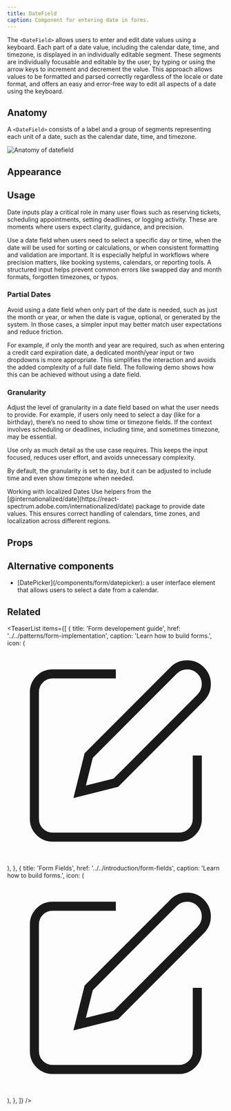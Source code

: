 ```yaml
---
title: DateField
caption: Component for entering date in forms.
---
```


The `<DateField>` allows users to enter and edit date values using a keyboard. Each part of a date value, including the calendar date, time, and timezone, is displayed in an individually editable segment. These segments are individually focusable and editable by the user, by typing or using the arrow keys to increment and decrement the value. This approach allows values to be formatted and parsed correctly regardless of the locale or date format, and offers an easy and error-free way to edit all aspects of a date using the keyboard.

## Anatomy

A `<DateField>` consists of a label and a group of segments representing each unit of a date, such as the calendar date, time, and timezone.

<Image
  src="/datefield/datefield-anatomy.jpg"
  alt="Anatomy of datefield"
  width={800}
  height={550}
  className="mx-auto block"
/>

## Appearance

<AppearanceDemo component={title} />

<AppearanceTable component={title} />

## Usage

Date inputs play a critical role in many user flows such as reserving tickets, scheduling appointments, setting deadlines, or logging activity. These are moments where users expect clarity, guidance, and precision.

Use a date field when users need to select a specific day or time, when the date will be used for sorting or calculations, or when consistent formatting and validation are important. It is especially helpful in workflows where precision matters, like booking systems, calendars, or reporting tools. A structured input helps prevent common errors like swapped day and month formats, forgotten timezones, or typos.

<ComponentDemo file="./datefield-usage.demo.tsx" />

### Partial Dates

Avoid using a date field when only part of the date is needed, such as just the month or year, or when the date is vague, optional, or generated by the system. In those cases, a simpler input may better match user expectations and reduce friction.

For example, if only the month and year are required, such as when entering a credit card expiration date, a dedicated month/year input or two dropdowns is more appropriate. This simplifies the interaction and avoids the added complexity of a full date field. The following demo shows how this can be achieved without using a date field.

<ComponentDemo file="./datefield-monthyear.demo.tsx" />

### Granularity

Adjust the level of granularity in a date field based on what the user needs to provide. For example, if users only need to select a day (like for a birthday), there’s no need to show time or timezone fields. If the context involves scheduling or deadlines, including time, and sometimes timezone, may be essential.

Use only as much detail as the use case requires. This keeps the input focused, reduces user effort, and avoids unnecessary complexity.

By default, the granularity is set to day, but it can be adjusted to include time and even show timezone when needed.

<ComponentDemo file="./datefield-granularity.demo.tsx" />

<SectionMessage>
  <SectionMessage.Title>Working with localized Dates</SectionMessage.Title>
  <SectionMessage.Content>
    Use helpers from the
    [@internationalized/date](https://react-spectrum.adobe.com/internationalized/date)
    package to provide date values. This ensures correct handling of calendars,
    time zones, and localization across different regions.
  </SectionMessage.Content>
</SectionMessage>

## Props

<StorybookHintMessage component={title} />

<PropsTable component={title} />

## Alternative components

<ul>
  <li>
    [DatePicker](/components/form/datepicker): a user interface element that
    allows users to select a date from a calendar.
  </li>
</ul>

## Related

<TeaserList
  items={[
    {
      title: 'Form developement guide',
      href: '../../patterns/form-implementation',
      caption: 'Learn how to build forms.',
      icon: (
        <svg
          xmlns="http://www.w3.org/2000/svg"
          width={24}
          height={24}
          viewBox="0 0 24 24"
          fill="none"
          stroke="currentColor"
          strokeWidth={2}
          strokeLinecap="round"
          strokeLinejoin="round"
        >
          <path d="M12 3H5a2 2 0 00-2 2v14a2 2 0 002 2h14a2 2 0 002-2v-7" />
          <path d="M18.375 2.625a2.121 2.121 0 113 3L12 15l-4 1 1-4z" />
        </svg>
      ),
    },
    {
      title: 'Form Fields',
      href: '../../introduction/form-fields',
      caption: 'Learn how to build forms.',
      icon: (
        <svg
          xmlns="http://www.w3.org/2000/svg"
          width={24}
          height={24}
          viewBox="0 0 24 24"
          fill="none"
          stroke="currentColor"
          strokeWidth={2}
          strokeLinecap="round"
          strokeLinejoin="round"
        >
          <path d="M12 3H5a2 2 0 00-2 2v14a2 2 0 002 2h14a2 2 0 002-2v-7" />
          <path d="M18.375 2.625a2.121 2.121 0 113 3L12 15l-4 1 1-4z" />
        </svg>
      ),
    },
  ]}
/>
